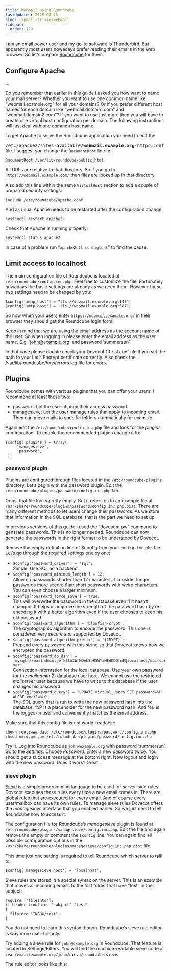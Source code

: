 ```yaml
---
title: Webmail using Roundcube
lastUpdated: 2025-08-25
slug: ispmail-trixie/webmail
sidebar:
  order: 170
---
```



I am an email power user and my go-to software is Thunderbird. But apparently most users nowadays prefer reading their
emails in the web browser. So let's prepare [Roundcube](https://roundcube.net/) for them.

## Configure Apache

…

Do you remember that earlier in this guide I asked you how want to name your mail server? Whether you want to use one
common name like “webmail.example.org” for all your domains? Or if you prefer different host names for each domain like
“webmail.domain1.com” and “webmail.domain2.com”? If you want to use just more then you will have to create one virtual
host configuration per domain. The following instructions will just deal with one common host name.

To get Apache to serve the Roundcube application you need to edit the

<tt>/etc/apache2/sites-available/**webmail.example.org**-https.conf</tt> file. I suggest you change the `DocumentRoot`
line to:

```
DocumentRoot /var/lib/roundcube/public_html
```

All URLs are relative to that directory. So if you go to `https://webmail.example.com/` then files are looked up in that
directory.

Also add this line within the same `VirtualHost` section to add a couple of prepared security settings:

```
Include /etc/roundcube/apache.conf
```

And as usual Apache needs to be restarted after the configuration change:

```
systemctl restart apache2
```

Check that Apache is running properly:

```
systemctl status apache2
```

In case of a problem run “`apache2ctl configtest`” to find the cause.

## Limit access to localhost

The main configuration file of Roundcube is located at `/etc/roundcube/config.inc.php`. Feel free to customize the file.
Fortunately nowadays the basic settings are already as we need them. However these two settings need to be changed by
you:

```
$config['imap_host'] = "tls://webmail.example.org:143";
$config['smtp_host'] = 'tls://webmail.example.org:587';
```

So now when your users enter `https://webmail.example.org/` in their browser they should get the Roundcube login form:

Keep in mind that we are using the email address as the account name of the user. So when logging in please enter the
email address as the user name. E.g. ‘john@example.org’ and password ‘summersun’.

<Aside type="tip" title="Login failed? Storage server can’t be reached?">
  In that case please double check your Dovecot 10-ssl.conf file if you set the path to your Let’s Encrypt certificate
  correctly. Also check the /var/lib/roundcube/logs/errors.log file for errors.
</Aside>

## Plugins

Roundcube comes with various plugins that you can offer your users. I recommend at least these two:

- password: Let the user change their access password.
- managesieve: Let the user manage rules that apply to incoming email. They can move mails to specific folders
  automatically for example.

Again edit the `/etc/roundcube/config.inc.php` file and look for the _plugins_ configuration. To enable the recommended
plugins change it to:

```
$config['plugins'] = array(
     'managesieve',
     'password',
 );
```

### password plugin

Plugins are configured through files located in the `/etc/roundcube/plugins` directory. Let’s begin with the password
plugin. Edit the `/etc/roundcube/plugins/password/config.inc.php` file.

Oops, that file looks pretty empty. But it refers us to an example file at
`/usr/share/roundcube/plugins/password/config.inc.php.dist`. There are many different methods to let users change their
passwords. As we store that information in the SQL database, that is the part we need to set up.

<Aside type="tip" title="No more doveadm">
  In previous versions of this guide I used the “doveadm pw” command to generate passwords. This is no longer needed.
  Roundcube can now generate the passwords in the right format to be understood by Dovecot.
</Aside>

Remove the empty definition line of $config from your `config.inc.php` file. Let’s go through the required settings one
by one:

- `$config['password_driver'] = 'sql';`\
   Simple. Use SQL as a backend.
- `$config['password_minimum_length'] = 12;`\
   Allow no passwords shorter than 12 characters. I consider longer passwords more secure than short passwords with
  weird characters. You can even choose a larger minimum.
- `$config['password_force_save'] = true;`\
   This will overwrite the password in the database even if it hasn’t changed. It helps us improve the strength of the
  password hash by re-encoding it with a better algorithm even if the user chooses to keep his old password.
- `$config['password_algorithm'] = 'blowfish-crypt';`\
   The cryptographic algorithm to encode the password. This one is considered very secure and supported by Dovecot.
- `$config['password_algorithm_prefix'] = '{CRYPT}';`\
   Prepend every password with this string so that Dovecot knows how we encrypted the password.
- `$config['password_db_dsn'] = 'mysql://mailadmin:gefk6lA2brMOeb8eR5WYaMEdKDQfnF@localhost/mailserver';`\
   Connection information for the local database. Use your own password for the _mailadmin_ (!) database user here. We
  cannot use the restricted _mailserver_ user because we have to write to the database if the user changes his password.
- `$config['password_query'] = "UPDATE virtual_users SET password=%P WHERE email=%u";`\
   The SQL query that is run to write the new password hash into the database. %P is a placeholder for the new password
  hash. And %u is the logged-in user and conveniently matches the email address.

Make sure that this config file is not world-readable:

```
chown root:www-data /etc/roundcube/plugins/password/config.inc.php
chmod u=rw,g=r,o= /etc/roundcube/plugins/password/config.inc.php
```

Try it. Log into Roundcube as `john@example.org` with password ‘summersun’. Go to the _Settings_. Choose _Password_.
Enter a new password twice. You should get a success message at the bottom right. Now logout and login with the new
password. Does it work? Great.

### sieve plugin

[Sieve](<https://en.wikipedia.org/wiki/Sieve_(mail_filtering_language)>) is a simple programming language to be used for
server-side rules. Dovecot executes these rules every time a new email comes in. There are global rules that are
executed for every email. And of course every user/mailbox can have its own rules. To manage sieve rules Dovecot offers
the _managesieve_ interface that you enabled earlier. So we just need to tell Roundcube how to access it.

The configuration file for Roundcube’s _managesieve_ plugin is found at
`/etc/roundcube/plugins/managesieve/config.inc.php`. Edit the file and again remove the empty or comment the `$config`
line. You can again find all possible configuration options in the
`/usr/share/roundcube/plugins/managesieve/config.inc.php.dist` file.

This time just one setting is required to tell Roundcube which server to talk to:

```
$config['managesieve_host'] = 'localhost';
```

Sieve rules are stored in a special syntax on the server. This is an example that moves all incoming emails to the
_test_ folder that have “test” in the subject:

```
require ["fileinto"];
if header :contains "subject" "test"
{
  fileinto "INBOX/test";
}
```

You do not need to learn this syntax though. Roundcube’s sieve rule editor is way more user-friendly.

Try adding a sieve rule for `john@example.org` in Roundcube. That feature is located in Settings/Filters. You will find
the machine-readable sieve code at `/var/vmail/example.org/john/sieve/roundcube.sieve`.

The rule editor looks like this:
